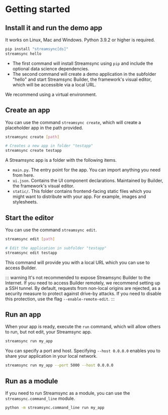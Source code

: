 ﻿# Getting started

## Install it and run the demo app

It works on Linux, Mac and Windows. Python 3.9.2 or higher is required.

```sh
pip install "streamsync[ds]"
streamsync hello
```

- The first command will install Streamsync using `pip` and include the optional data science dependencies.
- The second command will create a demo application in the subfolder "hello" and start Streamsync Builder, the framework's visual editor, which will be accessible via a local URL.

We recommend using a virtual environment.

## Create an app

You can use the command `streamsync create`, which will create a placeholder app in the path provided.

```sh
streamsync create [path]

# Creates a new app in folder "testapp"
streamsync create testapp
```

A Streamsync app is a folder with the following items.

- `main.py`. The entry point for the app. You can import anything you need from here.
- `ui.json`. Contains the UI component declarations. Maintained by Builder, the framework's visual editor.
- `static/`. This folder contains frontend-facing static files which you might want to distribute with your app. For example, images and stylesheets.

## Start the editor

You can use the command `streamsync edit`.

```sh
streamsync edit [path]

# Edit the application in subfolder "testapp"
streamsync edit testapp
```

This command will provide you with a local URL which you can use to access Builder.

::: warning It's not recommended to expose Streamsync Builder to the Internet.
If you need to access Builder remotely, we recommend setting up a SSH tunnel. By default, requests from non-local origins are rejected, as a security measure to protect against drive-by attacks. If you need to disable this protection, use the flag `--enable-remote-edit`. 
:::

## Run an app

When your app is ready, execute the `run` command, which will allow others to run, but not edit, your Streamsync app.

```sh
streamsync run my_app
```

You can specify a port and host. Specifying `--host 0.0.0.0` enables you to share your application in your local network.

```sh
streamsync run my_app --port 5000 --host 0.0.0.0
```

## Run as a module

If you need to run Streamsync as a module, you can use the `streamsync.command_line` module.

```sh
python -m streamsync.command_line run my_app
```